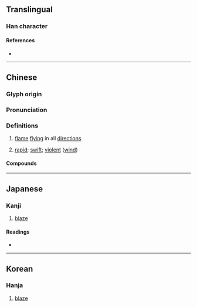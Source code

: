 {{character info}}
==Translingual==

===Han character===
{{Han char|rn=86|rad=火|as=11|sn=15|four=91891|canj=FMWF|ids=⿰火票}}

====References====
* {{Han ref|kx=0680.130|dkj=19325|dj=1091.190|hdz=32228.100|uh=719B|ud=29083|bh=E664|bd=58980}}

----

==Chinese==
{{zh-forms}}

===Glyph origin===
{{Han etym}}

===Pronunciation===
{{zh-pron
|m=biāo
|c=biu1
|mc=y
|oc=y
|cat=n,a
}}

===Definitions===
{{zh-hanzi}}

# {{lb|zh|literary}} [[flame]] [[fly]]ing in all [[direction]]s
# {{lb|zh|literary}} [[rapid]]; [[swift]]; [[violent]] ([[wind]])

====Compounds====
{{zh-der|熛炭|熛起|熛風|熛阙}}

----

==Japanese==

===Kanji===
{{ja-kanji|grade=|rs=火11}}

# [[blaze]]

====Readings====
* {{ja-readings|on=ひょう|kun=}}

----

==Korean==

===Hanja===
{{ko-hanja|hangeul=표|eumhun=|rv=pyo|mr=p'yo|y=phyo}}

# [[blaze]]